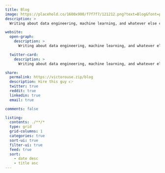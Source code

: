 ```yaml
---
title: Blog
image: https://placehold.co/1600x900/f7f7f7/121212.png?text=Blog&font=playfair-display
description: >
  Writing about data engineering, machine learning, and whatever else comes to mind.

website:
  open-graph:
    description: >
      Writing about data engineering, machine learning, and whatever else comes to mind.

  twitter-card: 
    description: >
      Writing about data engineering, machine learning, and whatever else comes to mind.

share:
  permalink: https://victorouse.zip/blog
  description: Hire this guy 👉
  twitter: true
  reddit: true
  linkedin: true
  email: true

comments: false

listing:
  contents: ./**/*
  type: grid
  grid-columns: 1
  categories: true
  sort-ui: true
  filter-ui: true
  feed: true
  sort:
    - date desc
    - title asc
---
```

